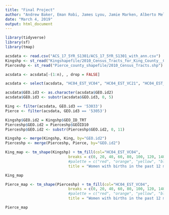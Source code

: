 ```yaml
---
title: "Final Project"
author: "Andrew Baker, Eman Robi, James Lyou, Jamie Marken, Alberto Melendez"
date: "March 4, 2019"
output: html_document
---
```


```r
library(tidyverse)
library(sf)
library(tmap)

acsdata <- read.csv("ACS_17_5YR_S1301/ACS_17_5YR_S1301_with_ann.csv")
Kingshp <- st_read("Kingshapefile/2010_Census_Tracts_for_King_County__Conflated_to_Parcels__Major_Waterbodies_Erased__tracts10_shore_area.shp")
Pierceshp <- st_read("Pierce_county_shapefile/2010_Census_Tracts.shp")

acsdata <- acsdata[-(1:n), , drop = FALSE]

acsdata <- select(acsdata, "HC04_EST_VC04", "HC04_EST_VC21", "HC04_EST_VC20", "HC04_EST_VC24", "GEO.id", "GEO.id2", "GEO.display.label")

acsdata$GEO.id3 <- as.character(acsdata$GEO.id2)
acsdata$GEO.id3 <- substr(acsdata$GEO.id3, 0, 5)

King <- filter(acsdata, GEO.id3 == '53033') 
Pierce <- filter(acsdata, GEO.id3 == '53053')

Kingshp$GEO.id2 = Kingshp$GEO_ID_TRT
Pierceshp$GEO.id2 = Pierceshp$GEOID10
Pierceshp$GEO.id2 <- substr(Pierceshp$GEO.id2, 0, 11)

Kingshp <- merge(Kingshp, King, by="GEO.id2")
Pierceshp <- merge(Pierceshp, Pierce, by="GEO.id2")

King_map <- tm_shape(Kingshp) + tm_fill(col="HC04_EST_VC04", 
                            breaks = c(0, 20, 40, 60, 80, 100, 120, 140), 
                            #palette = c("red", "orange", "yellow", "blue", "white", "turquoise"), 
                            title = "Women with births in the past 12 months - Rate per 1,000 women; Estimate; 35 to 50 years") + tm_borders() + tm_layout(aes.palette = list(seq = "-RdYlGn"), title = "King County ", title.position = c("RIGHT", "TOP")) 

King_map

Pierce_map <- tm_shape(Pierceshp) + tm_fill(col="HC04_EST_VC04", 
                            breaks = c(0, 20, 40, 60, 80, 100, 120, 140), 
                            #palette = c("red", "orange", "yellow", "blue", "white", "turquoise"), 
                            title = "Women with births in the past 12 months - Rate per 1,000 women; Estimate; 35 to 50 years") + tm_borders() + tm_layout(aes.palette = list(seq = "-RdYlGn"), title = "King County ", title.position = c("RIGHT", "TOP")) 

Pierce_map
```